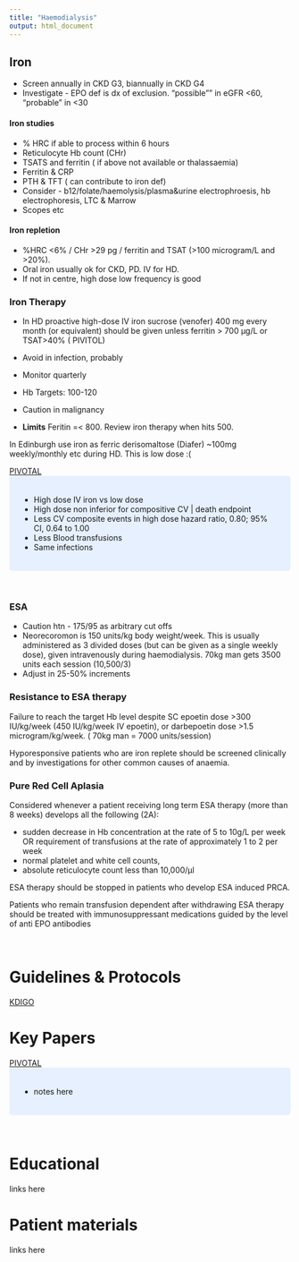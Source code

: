 ```yaml
---
title: "Haemodialysis"
output: html_document
---
```

## Iron

* Screen annually in CKD G3, biannually in CKD G4
* Investigate  - EPO def is dx of exclusion. "possible"" in eGFR <60, "probable" in <30

#### Iron studies

  + % HRC if able to process within 6 hours 
  + Reticulocyte Hb count (CHr)
  + TSATS and ferritin ( if above not available or thalassaemia)
  + Ferritin & CRP
  + PTH & TFT ( can contribute to iron def)
  + Consider - b12/folate/haemolysis/plasma&urine electrophroesis, hb electrophoresis, LTC & Marrow
  + Scopes etc
  
#### Iron repletion

* %HRC <6% / CHr >29 pg / ferritin and TSAT (>100 microgram/L and >20%). 
* Oral iron usually ok for CKD, PD. IV for HD.
* If not in centre, high dose low frequency is good


### Iron Therapy 

* In HD proactive high-dose IV iron sucrose (venofer) 400 mg every month (or equivalent) should be given unless ferritin > 700 μg/L or TSAT>40% ( PIVITOL)
* Avoid in infection, probably
* Monitor quarterly
* Hb Targets: 100-120
* Caution in malignancy

* **Limits** Feritin =< 800. Review iron therapy when hits 500. 

In Edinburgh use iron as ferric derisomaltose (Diafer) ~100mg weekly/monthly etc during HD. This is low dose :(

[PIVOTAL](https://www.nejm.org/doi/full/10.1056/nejmoa1810742)
<br>
<style>
div.blue { background-color:#e6f0ff; border-radius: 5px; padding: 20px;}
</style>
<div class = "blue">
* High dose IV iron vs low dose
* High dose non inferior for compositive CV | death endpoint
* Less CV composite events in high dose hazard ratio, 0.80; 95% CI, 0.64 to 1.00
* Less Blood transfusions
* Same infections
</div>
<br>

### ESA

* Caution htn - 175/95 as arbitrary cut offs
* Neorecoromon is 150 units/kg body weight/week. This is usually administered as 3 divided doses (but can be given as a single weekly dose), given intravenously during haemodialysis. 70kg man gets 3500 units each session (10,500/3)
* Adjust in 25-50% increments


### Resistance to ESA therapy

Failure to reach the target
Hb level despite SC epoetin dose >300 IU/kg/week (450 IU/kg/week IV epoetin), or darbepoetin dose >1.5
microgram/kg/week. ( 70kg man = 7000 units/session)

Hyporesponsive patients who are iron replete should be screened clinically and by
investigations for other common causes of anaemia.

### Pure Red Cell Aplasia

Considered whenever a patient receiving
long term ESA therapy (more than 8 weeks) develops all the following (2A):

* sudden decrease in Hb concentration at the rate of 5 to 10g/L per week OR requirement of
transfusions at the rate of approximately 1 to 2 per week
*  normal platelet and white cell counts,
* absolute reticulocyte count less than 10,000/µl

ESA therapy should be stopped in patients who develop ESA induced PRCA.

Patients who remain transfusion dependent after withdrawing ESA therapy should be
treated with immunosuppressant medications guided by the level of anti EPO antibodies



<br>

# Guidelines & Protocols

[KDIGO](https://kdigo.org/guidelines/)

# Key Papers



[PIVOTAL](https://www.nejm.org/doi/full/10.1056/nejmoa1810742)
<br>
<style>
div.blue { background-color:#e6f0ff; border-radius: 5px; padding: 20px;}
</style>
<div class = "blue">
- notes here
</div>
<br>

# Educational

links here

# Patient materials

links here

